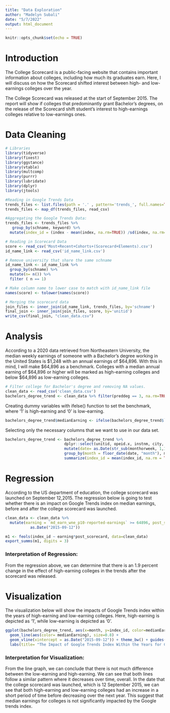 ```yaml
---
title: "Data Exploration"
author: "Madelyn Subali"
date: "5/7/2022"
output: html_document
---
```


```r
knitr::opts_chunk$set(echo = TRUE)
```
# Introduction 
The College Scorecard is a public-facing website that contains important information about colleges, including how much its graduates earn. Here, I will discuss on how the Scorecard shifted interest between high- and low-earnings colleges over the year. 

The College Scorecard was released at the start of September 2015. The report will show if colleges that predominantly grant Bachelor’s degrees, on the release of the Scorecard shift student's interest to high-earnings colleges relative to low-earnings ones. 

# Data Cleaning
```r
# Libraries
library(tidyverse)
library(fixest)
library(ggstance)
library(vtable)
library(multcomp)
library(purrr)
library(lubridate)
library(dplyr)
library(jtools)

#Reading in Google Trends Data
trends_files <- list.files(path = '.' , pattern='trends_', full.names=TRUE)
trends_files <- map_df(trends_files, read_csv) 

#Aggregating the Google Trends Data:
trends_files <- trends_files %>% 
   group_by(schname, keyword) %>%
  mutate(index_id = (index - mean(index, na.rm=TRUE)) /sd(index, na.rm=TRUE))

# Reading in Scorecard Data
score <- read_csv('Most+Recent+Cohorts+(Scorecard+Elements).csv')
id_name_link <- read_csv('id_name_link.csv')

# Remove university that share the same schname
id_name_link <- id_name_link %>%
  group_by(schname) %>% 
  mutate(n= n()) %>% 
  filter ( n == 1)

# Make column name to lower case to match with id_name_link file
names(score) <- tolower(names(score))

# Merging the scorecard data
join_files <- inner_join(id_name_link, trends_files, by='schname')
final_join <- inner_join(join_files, score, by='unitid')
write_csv(final_join, "clean_data.csv")
```

# Analysis 

According to a 2020 data retrieved from Northeastern University, the median weekly earnings of someone with a Bachelor's degree working in the United States is $1,248 with an annual earnings of $64,896. With this in mind, I will make $64,896 as a benchmark. Colleges with a median annual earning of $64,896 or higher 
will be marked as high-earning colleges and below $64,896 as low-earning colleges.

```r
# Filter college for Bachelor's degree and removing NA values. 
clean_data <- read_csv('clean_data.csv')
bachelors_degree_trend <- clean_data %>% filter(preddeg == 3, na.rm=TRUE) 
```

Creating dummy variables with ifelse() function to set the benchmark, where '1' is high-earning and '0' is low-earning. 
```r
bachelors_degree_trend$medianEarning <- ifelse(bachelors_degree_trend$`md_earn_wne_p10-reported-earnings` >= 64896, '1', '0') 
```

Selecting only the necessary columns that we want to use in our data set. 
```r
bachelors_degree_trend <- bachelors_degree_trend %>% 
                          dplyr::select(unitid, opeid.x, instnm, city, monthorweek, preddeg, sat_avg, ugds, `md_earn_wne_p10-reported-earnings`, medianEarning, index_id) %>%
                          mutate(date= as.Date(str_sub(monthorweek, 1,10))) %>%
                          group_by(month = floor_date(date, "month"), medianEarning) %>%
                          summarize(index_id = mean(index_id, na.rm = TRUE))
```

# Regression

According to the US department of education, the college scorecard was launched on September 12,2015. The regression below is going to test whether there is an impact on Google Trends index on median earnings, before and after the college scorecard was launched.

```r
clean_data <- clean_data %>%
  mutate(earning = `md_earn_wne_p10-reported-earnings` >= 64896, post_scorecard = monthorweek >= 
           as.Date("2015-09-12"))

m1 <- feols(index_id ~ earning*post_scorecard, data=clean_data) 
export_summs(m1, digits = 3)
```

### Interpretation of Regression: 
From the regression above, we can determine that there is an 1.9 percent change in the effect of high-earning colleges in the trends after the scorecard was released. 

# Visualization
The visualization below will show the impacts of Google Trends index within the years of high-earning and low-earning colleges. Here, high-earning is depicted as '1', while low-earning is depicted as '0'.

```r
ggplot(bachelors_degree_trend, aes(x=month, y=index_id, color=medianEarning)) + 
  geom_line(aes(color= medianEarning), size=0.8) +
  geom_vline(xintercept = as.Date("2015-09-12")) + theme_bw() + guides(color=guide_legend("Median Earning"))+
  labs(title= "The Impact of Google Trends Index Within the Years for Colleges")
```

### Interpretation for Visualization: 
From the line graph, we can conclude that there is not much difference between the low-earning and high-earning. We can see that both lines follow a similar pattern where it decreases over time, overall. In the date that the college scorecard was launched, which is 12 September 2015, we can see that both high-earning and low-earning colleges had an increase in a short period of time before decreasing over the next year. This suggest that median earnings for colleges is not significantly impacted by the Google trends index.

